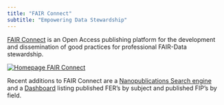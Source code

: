 ```yaml
---
title: "FAIR Connect"
subtitle: "Empowering Data Stewardship"
---
```


[FAIR Connect](https://fairconnect.pro/) is an Open Access publishing platform for the development and dissemination of good practices for professional FAIR-Data stewardship.

[![Homepage FAIR Connect](fairconnect_home.png)](https://fairconnect.pro/)

Recent additions to FAIR Connect are a [Nanopublications Search engine](http://v2.fairconnect.pro/) and a [Dashboard](http://v2.fairconnect.pro/dashboard) listing published FER's by subject and published FIP's by field.
